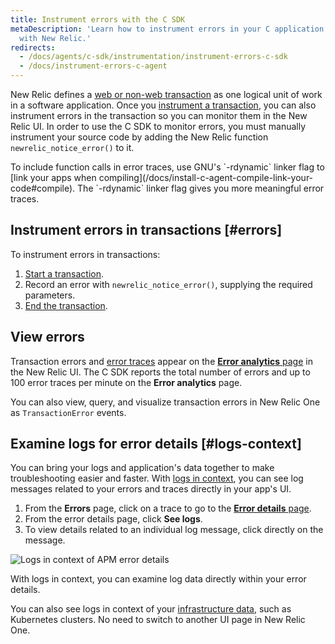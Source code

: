 ```yaml
---
title: Instrument errors with the C SDK
metaDescription: 'Learn how to instrument errors in your C application so you can monitor them
  with New Relic.'
redirects:
  - /docs/agents/c-sdk/instrumentation/instrument-errors-c-sdk
  - /docs/instrument-errors-c-agent
---
```



New Relic defines a [web or non-web transaction](/docs/apm/transactions/intro-transactions/transactions-new-relic-apm) as one logical unit of work in a software application. Once you [instrument a transaction](/docs/instrument-transactions-c-agent), you can also instrument errors in the transaction so you can monitor them in the New Relic UI. In order to use the C SDK to monitor errors, you must manually instrument your source code by adding the New Relic function `newrelic_notice_error()` to it.

<Callout variant="tip">
  To include function calls in error traces, use GNU's `-rdynamic` linker flag to [link your apps when compiling](/docs/install-c-agent-compile-link-your-code#compile). The `-rdynamic` linker flag gives you more meaningful error traces.
</Callout>

## Instrument errors in transactions [#errors]

To instrument errors in transactions:

1. [Start a transaction](/docs/instrument-transactions-c-agent#start-transaction).
2. Record an error with `newrelic_notice_error()`, supplying the required parameters.
3. [End the transaction](/docs/instrument-transactions-c-agent#end-transaction).

## View errors

Transaction errors and [error traces](#error-trace-examples) appear on the [**Error analytics** page](/docs/apm/applications-menu/error-analytics/error-analytics-manage-error-traces) in the New Relic UI. The C SDK reports the total number of errors and up to 100 error traces per minute on the **Error analytics** page.

You can also view, query, and visualize transaction errors in New Relic One as `TransactionError` events.

## Examine logs for error details [#logs-context]

You can bring your logs and application's data together to make troubleshooting easier and faster. With [logs in context](/docs/logs/logs-context/c-sdk-configure-logs-context/), you can see log messages related to your errors and traces directly in your app's UI.

1. From the **Errors** page, click on a trace to go to the [**Error details** page](/docs/apm/apm-ui-pages/error-analytics/errors-page-find-fix-verify-problems/).
2. From the error details page, click **See logs**.
3. To view details related to an individual log message, click directly on the message.

<img
  title="Logs in context of APM error details"
  alt="Logs in context of APM error details"
  src={logsInContextErrors}
/>

<figcaption>
  With logs in context, you can examine log data directly within your error details.
</figcaption>

You can also see logs in context of your [infrastructure data](/docs/logs/forward-logs/forward-your-logs-using-infrastructure-agent/), such as Kubernetes clusters. No need to switch to another UI page in New Relic One.
